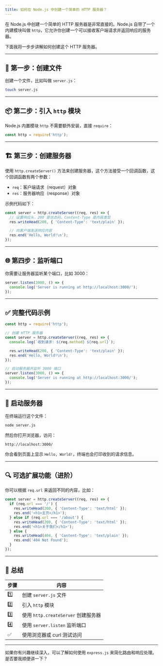 ```yaml
---
title: 如何在 Node.js 中创建一个简单的 HTTP 服务器？
---
```


在 Node.js 中创建一个简单的 HTTP 服务器是非常直接的。Node.js 自带了一个内建模块叫做 `http`，它允许你创建一个可以接收客户端请求并返回响应的服务器。

下面我将一步步讲解如何创建这个 HTTP 服务器。

---

## 🧱 第一步：创建文件

创建一个文件，比如叫做 `server.js`：

```bash
touch server.js
```

---

## 📦 第二步：引入 `http` 模块

Node.js 内置模块 `http` 不需要额外安装，直接 `require`：

```js
const http = require('http');
```

---

## 🏗️ 第三步：创建服务器

使用 `http.createServer()` 方法来创建服务器，这个方法接受一个回调函数，这个回调函数有两个参数：

* `req`：客户端请求（request）对象
* `res`：服务器响应（response）对象

示例代码如下：

```js
const server = http.createServer((req, res) => {
  // 设置响应头，200 是状态码，Content-Type 是内容类型
  res.writeHead(200, { 'Content-Type': 'text/plain' });

  // 向客户端发送响应内容
  res.end('Hello, World!\n');
});
```

---

## 🌐 第四步：监听端口

你需要让服务器监听某个端口，比如 3000：

```js
server.listen(3000, () => {
  console.log('Server is running at http://localhost:3000/');
});
```

---

## ✅ 完整代码示例

```js
const http = require('http');

// 创建 HTTP 服务器
const server = http.createServer((req, res) => {
  console.log(`收到请求: ${req.method} ${req.url}`);

  res.writeHead(200, { 'Content-Type': 'text/plain' });
  res.end('Hello, World!\n');
});

// 启动服务器并监听 3000 端口
server.listen(3000, () => {
  console.log('Server is running at http://localhost:3000/');
});
```

---

## 🚀 启动服务器

在终端运行这个文件：

```bash
node server.js
```

然后你打开浏览器，访问：

```
http://localhost:3000/
```

你会看到页面上显示 `Hello, World!`，终端也会打印收到的请求信息。

---

## 🔍 可选扩展功能（进阶）

你可以根据 `req.url` 来返回不同的内容，比如：

```js
const server = http.createServer((req, res) => {
  if (req.url === '/') {
    res.writeHead(200, { 'Content-Type': 'text/html' });
    res.end('<h1>主页</h1>');
  } else if (req.url === '/about') {
    res.writeHead(200, { 'Content-Type': 'text/html' });
    res.end('<h1>关于我们</h1>');
  } else {
    res.writeHead(404, { 'Content-Type': 'text/plain' });
    res.end('404 Not Found');
  }
});
```

---

## 📌 总结

| 步骤  | 内容                           |
| --- | ---------------------------- |
| 1️⃣ | 创建 `server.js` 文件            |
| 2️⃣ | 引入 `http` 模块                 |
| 3️⃣ | 使用 `http.createServer` 创建服务器 |
| 4️⃣ | 使用 `server.listen` 监听端口      |
| ✅   | 使用浏览器或 curl 测试访问             |

---

如果你有兴趣继续深入，可以了解如何使用 `express.js` 来简化路由和响应处理。是否要我顺便讲一下？
